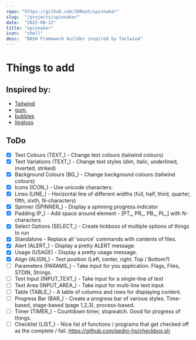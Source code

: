 ```yaml
---
repo: "https://github.com/IORoot/spinnaker"
slug:  "/projects/spinnaker"
date:  "2022-08-22"
title: "spinnaker"
icon:  "shell"
desc:  "BASH Framework builder inspired by Tailwind"
---
```

# Things to add

## Inspired by: 
- [Tailwind](https://tailwindcss.com/)
- [gum](https://github.com/charmbracelet/gum), 
- [bubbles](https://github.com/charmbracelet/bubbles)
- [lipgloss](https://github.com/charmbracelet/lipgloss)


## ToDo

- [x] Text Colours (TEXT_)      - Change text colours (tailwind colours)
- [x] Text Variations (TEXT_)   - Change text styles (dim, italic, underlined, inverted, striked)
- [x] Background Colours (BG_)  - Change background colours (tailwind colours)
- [x] Icons (ICON_)             - Use unicode characters. 
- [x] Lines (LINE_)             - Horizontal line of different widths (full, half, third, quarter, fifth, sixth, N-characters)
- [x] Spinner (SPINNER_)        - Display a spinning progress indicator
- [x] Padding (P_)              - Add space around element - [PT_, PR_, PB_, PL_] with N-characters
- [x] Select Options (SELECT_)  - Create tickboxs of multiple options of things to run
- [x] Standalone                - Replace all 'source' commands with contents of files.
- [x] Alert (ALERT_)            - Display a pretty ALERT message.
- [x] Usage (USAGE)             - Display a pretty usage message.
- [X] Align (ALIGN_)            - Text position (Left, center, right. Top / Bottom?)
- [ ] Parameters (PARAMS_)      - Take input for you application. Flags, Files, STDIN, Strings.
- [ ] Text Input (INPUT_TEXT_)  - Take input for a single-line of text
- [ ] Text Area (INPUT_AREA_)   - Take input for multi-line text input
- [ ] Table (TABLE_)            - A table of columns and rows for displaying content.
- [ ] Progress Bar (BAR_)       - Create a progress bar of various styles. Time-based, stage-based (page 1,2,3), process-based.
- [ ] Timer (TIMER_)            - Countdown timer, stopwatch. Good for progress of things.
- [ ] Checklist (LIST_)         - Nice list of functions / programs that get checked off as the complete / fail. https://github.com/pedro-hs/checkbox.sh